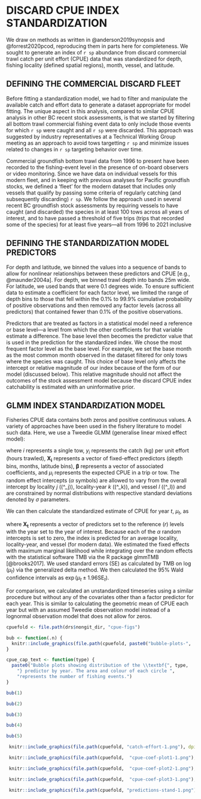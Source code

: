 \clearpage

# DISCARD CPUE INDEX STANDARDIZATION {#app:dcpue}

We draw on methods as written in @anderson2019synopsis and @forrest2020pcod, reproducing them in parts here for completeness.
We sought to generate an index of `r sp` abundance from discard commercial trawl catch per unit effort (CPUE) data that was standardized for depth, fishing locality (defined spatial regions), month, vessel, and latitude.

## DEFINING THE COMMERCIAL DISCARD FLEET

Before fitting a standardization model, we had to filter and manipulate the
available catch and effort data to generate a dataset appropriate for model
fitting.
The unique aspect in this analysis, compared to similar CPUE analysis in other BC recent stock assessments, is that we started by filtering all bottom trawl commercial fishing event data to only include those events for which `r sp` were caught and all `r sp` were discarded.
This approach was suggested by industry representatives at a Technical Working Group meeting as an approach to avoid tows targetting `r sp` and minimize issues related to changes in `r sp` targeting behavior over time.

Commercial groundfish bottom trawl data from 1996 to present have been recorded
to the fishing-event level in the presence of on-board observers or video
monitoring.
Since we have data on individual vessels for this modern fleet, and in keeping with previous analyses for Pacific groundfish stocks, we defined a 'fleet' for the modern dataset that includes only vessels that qualify by passing some criteria of regularly catching (and subsequently discarding) `r sp`.
We follow the approach used in several recent BC groundfish stock assessments by requiring vessels to have caught (and discarded) the species in at least 100 tows across all years of interest, and to have passed a threshold of five trips (trips that recorded some of the species) for at least five years---all from 1996 to 2021 inclusive

## DEFINING THE STANDARDIZATION MODEL PREDICTORS

For depth and latitude, we binned the values into a sequence of bands to allow for nonlinear relationships between these predictors and CPUE [e.g., @maunder2004a].
For depth, we binned trawl depth into bands 25m wide.
For latitude, we used bands that were 0.1 degrees wide. 
To ensure sufficient data to estimate a coefficient for each factor level, we limited the range of depth bins to those that fell within the 0.1% to 99.9% cumulative probability of positive observations and then removed any factor levels (across all predictors) that contained fewer than 0.1% of the positive observations.

Predictors that are treated as factors in a statistical model need a reference
or base level---a level from which the other coefficients for that variable
estimate a difference. 
The base level then becomes the predictor value that is used in the prediction for the standardized index. 
We chose the most frequent factor level as the base level.
For example, we set the base month as the most common month observed in the dataset filtered for only tows where the species was caught.
This choice of base level only affects the intercept or relative magnitude of our index because of the form of our model (discussed below). 
This relative magnitude should not affect the outcomes of the stock assessment model because the discard CPUE index catchability is estimated with an uninformative prior.

## GLMM INDEX STANDARDIZATION MODEL

Fisheries CPUE data contains both zeros and positive continuous values. A
variety of approaches have been used in the fishery literature to model such
data.
Here, we use a Tweedie GLMM (generalise linear mixed effect model):

\begin{align}
   (\#eq:cpue-tweedie)
  y_i &\sim \mathrm{Tweedie}(\mu_i, p, \phi), \quad 1 < p < 2,\\
  \mu_i &= \exp \left(
  \bm{X}_i \bm{\beta}
  + \alpha^\mathrm{locality}_{j[i]}
  + \alpha^\mathrm{locality-year}_{k[i]}
  + \alpha^\mathrm{vessel}_{l[i]}
  \right),\\
\alpha^\mathrm{locality}_j &\sim
  \mathrm{Normal}(0, \sigma^2_{\alpha \; \mathrm{locality}}),\\
 (\#eq:cpue-locality-year)
\alpha^\mathrm{locality-year}_k &\sim
  \mathrm{Normal}(0, \sigma^2_{\alpha \; \mathrm{locality-year}}),\\
 (\#eq:cpue-vessel)
\alpha^\mathrm{vessel}_l &\sim
  \mathrm{Normal}(0, \sigma^2_{\alpha \; \mathrm{vessel}}),
\end{align}

where $i$ represents a single tow, $y_i$ represents the catch (kg) per unit effort (hours trawled), $\bm{X_i}$ represents a vector of fixed-effect predictors (depth bins, months, latitude bins), $\bm{\beta}$ represents a vector of associated coefficients, and $\mu_i$ represents the expected CPUE in a trip or tow. The random effect intercepts ($\alpha$ symbols) are allowed to vary from the overall intercept by locality $j$ (\(\alpha^\mathrm{locality}_j\)), locality-year $k$ (\(\alpha^\mathrm{locality-year}_k\)), and vessel $l$ (\(\alpha^\mathrm{vessel}_l\)) and are constrained by normal distributions with respective standard deviations denoted by $\sigma$ parameters.

We can then calculate the standardized estimate of CPUE for year $t$, $\mu_t$,
as

\begin{equation}
  \mu_t = \exp \left(\bm{X}_t \bm{\beta} \right)
\end{equation}

where $\bm{X_t}$ represents a vector of predictors set to the reference ($r$) levels with the year set to the year of interest. Because each of the $\alpha$ random intercepts is set to zero, the index is predicted for an average locality, locality-year, and vessel (for modern data).
We estimated the fixed effects with maximum marginal likelihood while integrating over the random effects with the statistical software TMB via the R package glmmTMB [@brooks2017]. We used standard errors ($\mathrm{SE}$) as calculated by TMB on $\log (\mu_t)$ via the generalized delta method. 
We then calculated the 95\% Wald confidence intervals as $\exp (\mu_t \pm 1.96 \mathrm{SE}_t)$.

For comparison, we calculated an unstandardized timeseries using a similar procedure but without any of the covariates other than a factor predictor for each year. 
This is similar to calculating the geometric mean of CPUE each year but with an assumed Tweedie observation model instead of a lognormal observation model that does not allow for zeros.

```r
cpuefold <- file.path(drs$nongit_dir, "cpue-figs")

bub <- function(.n) {
  knitr::include_graphics(file.path(cpuefold, paste0("bubble-plots-", .n, ".png")), dpi = NA)
}

cpue_cap_text <- function(type) {
  paste0("Bubble plots showing distribution of the \\textbf{", type, 
    "} predictor by year. The area and colour of each circle ",
    "represents the number of fishing events.")
}
```

```r
bub(1)
```

```r
bub(2)
```

```r
bub(3)
```

```r
bub(4)
```

```r
bub(5)
```

```r
 knitr::include_graphics(file.path(cpuefold, "catch-effort-1.png"), dpi = NA)
```

```r
 knitr::include_graphics(file.path(cpuefold,  "cpue-coef-plot1-1.png"), dpi = NA)
```

```r
 knitr::include_graphics(file.path(cpuefold,  "cpue-coef-plot2-1.png"), dpi = NA)
```

```r
 knitr::include_graphics(file.path(cpuefold,  "cpue-coef-plot3-1.png"), dpi = NA)
```

```r
 knitr::include_graphics(file.path(cpuefold, "predictions-stand-1.png"), dpi = NA)
```

\clearpage